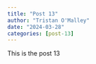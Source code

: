 ```yaml
---
title: "Post 13"
author: "Tristan O'Malley"
date: "2024-03-28"
categories: [post-13]
---
```


This is the post 13
